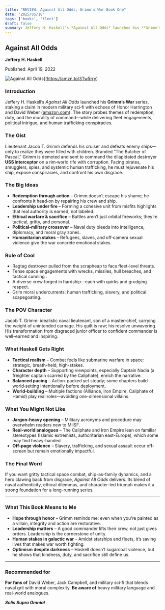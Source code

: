 ```yaml
---
title: "REVIEW: Against All Odds, Grimm's War Book One"
date: '2025/06/18'
tags: ['books', 'fleet']
draft: false
summary: Jeffery H. Haskell’s *Against All Odds* launched his **Grimm’s War** series, staking a claim in modern military sci‑fi with echoes of Honor Harrington and David Weber ([amazon.com][1]). The story probes themes of redemption, duty, and the morality of command—while delivering fleet engagements, political intrigue, and human trafficking conspiracies.
---
```


## Against All Odds

**Jeffery H. Haskell**

Published: April 19, 2022

![Against All Odds](/static/images/covers/against-all-odds.jpg)](https://amzn.to/3Tw5rry)

### Introduction

Jeffery H. Haskell’s _Against All Odds_ launched his **Grimm’s War** series, staking a claim in modern military sci‑fi with echoes of Honor Harrington and David Weber ([amazon.com][1]). The story probes themes of redemption, duty, and the morality of command—while delivering fleet engagements, political intrigue, and human trafficking conspiracies.

### The Gist

Lieutenant Jacob T. Grimm defends his cruiser and defeats enemy ships—only to realize they were filled with children. Branded “The Butcher of Pascal,” Grimm is demoted and sent to command the dilapidated destroyer **USS Interceptor** on a rim‑world rife with corruption. Facing pirates, smugglers, spies, and systemic human trafficking, he must rejuvenate his ship, expose conspiracies, and confront his own disgrace.

### The Big Ideas

- **Redemption through action** – Grimm doesn’t escape his shame; he confronts it head‑on by repairing his crew and ship.
- **Leadership under fire** – Forming a cohesive unit from misfits highlights that real authority is earned, not labeled.
- **Ethical warfare & sacrifice** – Battles aren’t just orbital fireworks; they’re tactical, gritty, and personal.
- **Political-military crossover** – Naval duty bleeds into intelligence, diplomacy, and moral gray zones.
- **Humanitarian stakes** – Refugees, slaves, and off‑camera sexual violence give the war concrete emotional stakes.

### Rule of Cool

- Ragtag destroyer pulled from the scrapheap to face fleet-level threats.
- Tense space engagements with wrecks, missiles, hull breaches, and tactical cunning .
- A diverse crew forged in hardship—each with quirks and grudging respect.
- Grim moral undercurrents: human trafficking, slavery, and political scapegoating.

### The POV Character

Jacob T. Grimm: idealistic naval lieutenant, son of a master‑chief, carrying the weight of unintended carnage. His guilt is raw; his resolve unwavering. His transformation from disgraced junior officer to confident commander is well-earned and inspiring.

### What Haskell Gets Right

- **Tactical realism** – Combat feels like submarine warfare in space: strategic, breath-held, high-stakes.
- **Character depth** – Supporting viewpoints, especially Captain Nadia (a freighter captain scarred by the Caliphate), enrich the narrative.
- **Balanced pacing** – Action-packed yet steady; some chapters build world‑setting intentionally before deployment.
- **World-building** – Multiple factions (Alliance, Iron Empire, Caliphate of Hamid) play real roles—avoiding one-dimensional villains.

### What You Might Not Like

- **Jargon-heavy opening** – Military acronyms and procedure may overwhelm readers new to MilSF.
- **Real-world analogues** – The Caliphate and Iron Empire lean on familiar stereotypes (Islamic extremists, authoritarian east-Europe), which some may find heavy-handed.
- **Off-page violence** – Slavery, trafficking, and sexual assault occur off-screen but remain emotionally impactful.

### The Final Word

If you want gritty tactical space combat, ship-as-family dynamics, and a hero clawing back from disgrace, _Against All Odds_ delivers. Its blend of naval authenticity, ethical dilemmas, and character-led triumph makes it a strong foundation for a long-running series.

---

### What This Book Means to Me

- **Hope through honor** – Grimm reminds me: even when you're painted as a villain, integrity and action are restorative.
- **Leadership matters** – A good commander lifts their crew, not just gives orders. Leadership is the cornerstone of unity.
- **Human stakes in galactic war** – Amidst starships and fleets, it’s saving lives that makes war worth fighting.
- **Optimism despite darkness** – Haskell doesn’t sugarcoat violence, but he shows that kindness, duty, and sacrifice still define us.

---

### Recommended for

**For fans of** David Weber, Jack Campbell, and military sci‑fi that blends naval grit with moral complexity.
**Be aware of** heavy military language and real-world analogues.

**_Solis Supra Omnia!_**

[1]: https://amzn.to/44m3Laq "Against All Odds: A Military Sci-Fi Series (Grimm's War Book 1) eBook"
